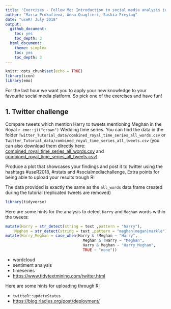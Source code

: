 ```yaml
---
title: 'Exercises - Follow Me: Introduction to social media analysis in R'
author: "Maria Prokofieva, Anna Quaglieri, Saskia Freytag"
date: "useR! July 2018"
output:
  github_document:
    toc: yes
    toc_depth: 3
  html_document:
    theme: simplex
    toc: yes
    toc_depth: 3
---
```


```r
knitr::opts_chunk$set(echo = TRUE)
library(icon)
library(emo)
```

For the last hour we want you to apply your new knowledge to your favourite social media platform. So pick one of the exercises and have fun!

## 1. Twitter challenge 

Compare tweets which mention Harry to tweets mentioning Meghan in the Royal `r emo::ji("crown")` Wedding time series. You can find the data in the folder `Twitter_Tutorial_data/combined_royal_time_series_all_words.csv` or `Twitter_Tutorial_data/combined_royal_time_series_all_tweets.csv` (you can also download them directly here: [combined_royal_time_series_all_words.csv](https://drive.google.com/file/d/12Zk6wT9Z94cNPWY_0SznwjAJxuTQ97J6/view?usp=sharing) and [combined_royal_time_series_all_tweets.csv](https://drive.google.com/file/d/1wYOKXf5AaPwEa5RXlcxPsfxXUByttF6L/view?usp=sharing)). 

Produce a plot that showcases your findings and post it to twitter using the hashtags \#useR2018, \#rstats and \#socialmediachallenge. Extra points for being able to upload your results trough R!

The data provided is exactly the same as the `all_words` data frame created during the tutorial (replicated tweets are removed)

```r
library(tidyverse)
```

Here are some hints for the analysis to detect `Harry` and `Meghan` words within the tweets:

```r
mutate(Harry = str_detect(string = text ,pattern = "harry"),
    Meghan = str_detect(string = text ,pattern = "meghan|megan|markle")) %>%
mutate(Harry_Meghan = case_when(Harry & !Meghan ~ "Harry",
                                  Meghan & !Harry ~ "Meghan",
                                  Harry & Meghan ~ "Harry_Meghan",
                                  TRUE ~ "none"))
```


* wordcloud
* sentiment analysis
* timeseries
* <https://www.tidytextmining.com/twitter.html>

Here are some hints for uploading through R:

* `twitteR::updateStatus`
* <https://blog.rladies.org/post/deployment/>




